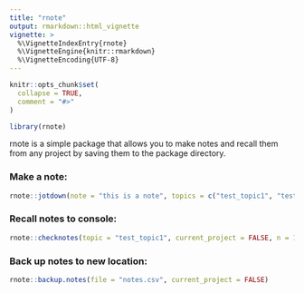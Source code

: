 ```yaml
---
title: "rnote"
output: rmarkdown::html_vignette
vignette: >
  %\VignetteIndexEntry{rnote}
  %\VignetteEngine{knitr::rmarkdown}
  %\VignetteEncoding{UTF-8}
---
```


```r
knitr::opts_chunk$set(
  collapse = TRUE,
  comment = "#>"
)
```

```r
library(rnote)
```

rnote is a simple package that allows you to make notes and recall them from any project by saving them to the package directory.

### Make a note:
```r
rnote::jotdown(note = "this is a note", topics = c("test_topic1", "test_topic2"))
```

### Recall notes to console:
```r
rnote::checknotes(topic = "test_topic1", current_project = FALSE, n = 10)
```

### Back up notes to new location:
```r
rnote::backup.notes(file = "notes.csv", current_project = FALSE)
```

